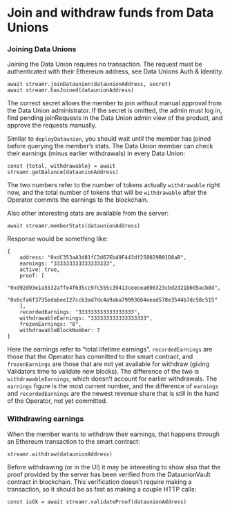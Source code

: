 

# Join and withdraw funds from Data Unions

### Joining Data Unions

Joining the Data Union requires no transaction. The request must be authenticated with their Ethereum address, see <Link to={docsLinks.authAndIdentity}>Data Unions Auth & Identity</Link>.

```
await streamr.joinDataunion(dataunionAddress, secret)
await streamr.hasJoined(dataunionAddress)
```

The correct secret allows the member to join without manual approval from the Data Union administrator. If the secret is omitted, the admin must log in, find pending joinRequests in the Data Union admin view of the product, and approve the requests manually.

Similar to `deployDataunion`, you should wait until the member has joined before querying the member’s stats. The Data Union member can check their earnings (minus earlier withdrawals) in every Data Union:

```
const {total, withdrawable} = await streamr.getBalance(dataunionAddress)
```

The two numbers refer to the number of tokens actually `withdrawable` right now, and the total number of tokens that will be `withdrawable` after the Operator commits the earnings to the blockchain.

Also other interesting stats are available from the server:

```
await streamr.memberStats(dataunionAddress)
```

Response would be something like:

```
{
    address: "0xdC353aA3d81fC3d67Eb49F443df258029B01D8aB",
    earnings: "333333333333333333",
    active: true,
    proof: [
        "0xd92d93e1a5532affe4f635cc97c555c39413ceecea690323cbd2d21b0d5acb8d",
        "0x6cfa6f3735edabee127ccb3ad7dc4a9aba79993664eead578e3544b7dc58c515"
    ],
    recordedEarnings: "333333333333333333",
    withdrawableEarnings: "333333333333333333",
    frozenEarnings: "0",
    withdrawableBlockNumber: 7
}
```

Here the earnings refer to “total lifetime earnings”. `recordedEarnings` are those that the Operator has committed to the smart contract, and `frozenEarnings` are those that are not yet available for withdraw (giving Validators time to validate new blocks). The difference of the two is  `withdrawableEarnings`, which doesn’t account for earlier withdrawals. The `earnings` figure is the most current number, and the difference of `earnings` and `recordedEarnings` are the newest revenue share that is still in the hand of the Operator, not yet committed.

### Withdrawing earnings
When the member wants to withdraw their earnings, that happens through an Ethereum transaction to the smart contract:

```
streamr.withdraw(dataunionAddress)
```

Before withdrawing (or in the UI) it may be interesting to show also that the proof provided by the server has been verified from the DataunionVault contract in blockchain. This verification doesn’t require making a transaction, so it should be as fast as making 
a couple HTTP calls:

```
const isOk = await streamr.validateProof(dataunionAddress)
```
